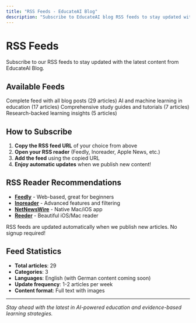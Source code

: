 ```yaml
---
title: "RSS Feeds - EducateAI Blog"
description: "Subscribe to EducateAI blog RSS feeds to stay updated with the latest AI-powered learning insights"
---
```


# RSS Feeds

Subscribe to our RSS feeds to stay updated with the latest content from EducateAI Blog.

## Available Feeds

<CardGroup cols=2>
  <Card title="All Posts" href="/rss/feed.xml" icon="rss">
    Complete feed with all blog posts (29 articles)
  </Card>
  
  <Card title="AI in Education" href="/rss/ai.xml" icon="robot">
    AI and machine learning in education (17 articles)
  </Card>
  
  <Card title="Study Guides" href="/rss/guides.xml" icon="book-open">
    Comprehensive study guides and tutorials (7 articles)
  </Card>
  
  <Card title="Learning Science" href="/rss/science.xml" icon="flask">
    Research-backed learning insights (5 articles)
  </Card>
</CardGroup>

## How to Subscribe

1. **Copy the RSS feed URL** of your choice from above
2. **Open your RSS reader** (Feedly, Inoreader, Apple News, etc.)
3. **Add the feed** using the copied URL
4. **Enjoy automatic updates** when we publish new content!

## RSS Reader Recommendations

- **[Feedly](https://feedly.com)** - Web-based, great for beginners
- **[Inoreader](https://www.inoreader.com)** - Advanced features and filtering
- **[NetNewsWire](https://netnewswire.com)** - Native Mac/iOS app
- **[Reeder](https://reederapp.com)** - Beautiful iOS/Mac reader

<Info>
  RSS feeds are updated automatically when we publish new articles. No signup required!
</Info>

## Feed Statistics

- **Total articles**: 29
- **Categories**: 3
- **Languages**: English (with German content coming soon)
- **Update frequency**: 1-2 articles per week
- **Content format**: Full text with images

---

*Stay ahead with the latest in AI-powered education and evidence-based learning strategies.*
